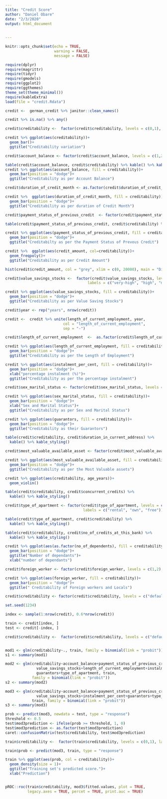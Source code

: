 ---
title: "Credit Score"
author: "Daniel Obare"
date: "2/3/2020"
output: html_document
  
  
---

```{r setup, include=FALSE}
knitr::opts_chunk$set(echo = TRUE,
                      warning = FALSE,
                      message = FALSE)
```

```{r}
require(dplyr)
require(magrittr)
require(tidyr)
require(gmodels)
require(ggplot2)
require(ggthemes)
theme_set(theme_minimal())
require(kableExtra)
load(file = "credit.Rdata")
```



```{r creditability}
credit <-  german_credit %>% janitor::clean_names()

credit %>% is.na() %>% any()

credit$creditability <-  factor(credit$creditability, levels = c(0,1), labels = c("defaulter", "non-defaulter")) 

credit %>% ggplot(aes(creditability))+
  geom_bar()+
  ggtitle("Creditability variation")
```



```{r account balance}
credit$account_balance <- factor(credit$account_balance, levels = c(1,2,3,4), labels = c("very-low", "low", "high", "very-high"))

table(credit$account_balance, credit$creditability) %>% kable() %>% kable_styling()
credit %>% ggplot(aes(account_balance, fill = creditability))+
  geom_bar(position = "dodge")+
  ggtitle("Creditability as per Account Balance")
```



```{r duration of credit month}
credit$duration_of_credit_month <- as.factor(credit$duration_of_credit_month)

credit %>%  ggplot(aes(duration_of_credit_month, fill = creditability))+
  geom_bar(position = "dodge")+
  ggtitle("Creditability as per duration of Credit Month")
```



```{r payment status of previous credit}
credit$payment_status_of_previous_credit  <- factor(credit$payment_status_of_previous_credit, levels = c(0,1,2,3,4), labels = c("pending", "below-average", "average", "above-average", "paid"))

table(credit$payment_status_of_previous_credit, credit$creditability) %>% kable() %>% kable_styling()

credit %>% ggplot(aes(payment_status_of_previous_credit, fill = creditability))+
  geom_bar(position = "dodge")+
  ggtitle("Creditabilty as per the Payment Status of Prevous Credit")
```





```{r credit amount}
credit %>%  ggplot(aes(credit_amount, col=creditability))+
  geom_freqpoly()+
  ggtitle("Creditability as per Credit Amount")

hist(credit$credit_amount, col = "grey", xlim = c(0, 20000), main = "Distribution of Credit Amount", xlab = "Credit Amount")
```


```{r value saving stocks}
credit$value_savings_stocks <-  factor(credit$value_savings_stocks, levels = c(1,2,3,4,5), 
                                     labels = c("very-high", "high", "medium", "low", "vey-low"))

credit %>% ggplot(aes(value_savings_stocks, fill = creditability))+
  geom_bar(position = "dodge")+
  ggtitle("Creditability as per Value Saving Stocks")
```



```{r lenght of current employment}
credit$year <- rep("years", nrow(credit)) 

credit <-  credit %>% unite(length_of_current_employment, year, 
                          col = "length_of_current_employment",
                          sep = "-")

credit$length_of_current_employment  <-  as.factor(credit$length_of_current_employment)

credit %>% ggplot(aes(length_of_current_employment, fill = creditability))+
  geom_bar(position = "dodge")+
  ggtitle("Creditability as per the Length of Employment")
```


```{r instalment percent}
credit %>% ggplot(aes(instalment_per_cent, fill = creditability))+
  geom_bar(position = "dodge")+
  xlab("percentage instalment (%)")+
  ggtitle("Creditability as per the percentage instalment")
```



```{r sex and marital status}
credit$sex_marital_status <- factor(credit$sex_marital_status, levels = c(1,2,3,4), labels = c("female-single", "female-married", "male-married", "male-single"))

credit %>% ggplot(aes(sex_marital_status, fill = creditability))+
  geom_bar(position = "dodge")+
  xlab("Sex and Marital Status")+
  ggtitle("Creditability as per Sex and Marital Status")
```




```{r guarantors}
credit %>% ggplot(aes(guarantors, fill = creditability))+
  geom_bar(position = "dodge")+
  ggtitle("Creditability as their Guarantors")
```




```{r duration in current address}
table(credit$creditability, credit$duration_in_current_address) %>% 
  kable() %>% kable_styling()
```


```{r most valuable available assets}
credit$most_valuable_available_asset <- factor(credit$most_valuable_available_asset, levels = c(1,2,3,4), labels = c("land", "appartment", "bussines", "car"))

credit %>% ggplot(aes(most_valuable_available_asset, fill = creditability))+
  geom_bar(position = "dodge")+
  ggtitle("Creditability as per the Most Valuable assets")
```



```{r age}
credit %>% ggplot(aes(creditability, age_years))+ 
  geom_violin()
```



```{r concurrent credits}
table(credit$creditability, credit$concurrent_credits) %>%
  kable() %>% kable_styling()
```


```{r type of appartment}
credit$type_of_apartment <- factor(credit$type_of_apartment, levels = c(1,2,3), 
                                   labels = c("rental", "own", "free"))

table(credit$type_of_apartment, credit$creditability) %>% 
  kable() %>% kable_styling()
```




```{r number of credits at the bank}
table(credit$creditability, credit$no_of_credits_at_this_bank) %>% 
  kable() %>% kable_styling()
```




```{r number of dependents}
credit %>% ggplot(aes(as.factor(no_of_dependents), fill = creditability))+
  geom_bar(position = "dodge")+
  ggtitle("Number of dependants")+
  xlab("number of dependants")
```



```{r foreign worker}
credit$foreign_worker <- factor(credit$foreign_worker, levels = c(1,2), labels = c("local", "foreigner"))

credit %>% ggplot(aes(foreign_worker, fill = creditability))+
  geom_bar(position = "dodge")+
  ggtitle(" Creditability of Foreign workers and Locals")
```


```{r sampling}
credit$creditability <- factor(credit$creditability, levels = c("defaulter", "non-defaulter"), labels = c(0,1))

set.seed(1234)

index <- sample(1:nrow(credit), 0.6*nrow(credit))

train <- credit[index, ]
test <- credit[-index, ]
```


```{r models}
credit$creditability <-  factor(credit$creditability, levels = c("defaulter", "non-defaulter"), labels = c(0,1)) 


mod1 <- glm(creditability~., train, family = binomial(link = "probit"))
s1 <- summary(mod1)

mod2 <- glm(creditability~account_balance+payment_status_of_previous_credit+credit_amount+
              value_savings_stocks+length_of_current_employment+instalment_per_cent+
              guarantors+type_of_apartment, train, 
            family = binomial(link = "probit"))
s2 <- summary(mod2)

mod3 <- glm(creditability~account_balance+payment_status_of_previous_credit+credit_amount+
              value_savings_stocks+instalment_per_cent+guarantors+type_of_apartment,
            train, family = binomial(link = "probit"))
s3 <- summary(mod3)
```

```{r test model with threshold}
prob <- predict(mod3, newdata = test, type = "response")
threshold <- 0.5
test$mod3prediction <- ifelse(prob >= threshold, 1, 0)
test$mod3prediction <- as.factor(test$mod3prediction)
caret::confusionMatrix(test$creditability, test$mod3prediction)


```


```{r asses mod3}
train$creditability <-  factor(train$creditability, levels = c(0,1), labels = c("defaulter", "non-defaulter"))

train$prob <- predict(mod3, train, type = "response")

train %>% ggplot(aes(prob, col = creditability))+
  geom_density(size = 1)+
  ggtitle("Training set's predicted score.")+
  xlab("Prediction")


pROC::roc(train$creditability, mod3$fitted.values, plot = TRUE, 
          legacy.axes = TRUE, percet = TRUE, print.auc = TRUE)
```




